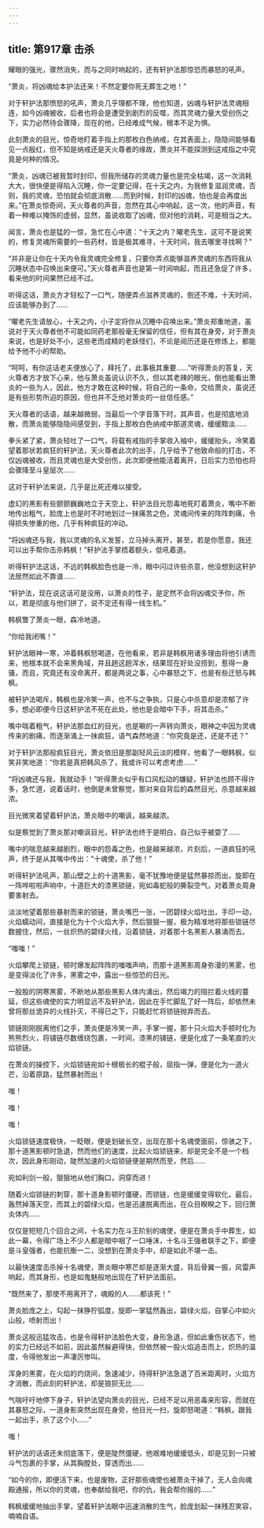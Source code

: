 ```yaml
---
---
---
```

title: 第917章 击杀
---



耀眼的强光，骤然消失，而与之同时响起的，还有轩护法那惊恐而暴怒的吼声。

“萧炎，将凶魂给本护法还来！不然定要你死无葬生之地！”

对于轩护法那愤怒的吼声，萧炎几乎理都不理，他也知道，凶魂与轩护法灵魂相连，如今凶魂被收，后者也将会是遭受到剧烈的反噬，而其灵魂力量大受创伤之下，实力必然待会骤降，现在的他，已经难成气候，根本不足为惧。

此刻萧炎的目光，惊奇地盯着手指上的那枚白色纳戒，在其表面上，隐隐间能够看见一点殷红，但不知是纳戒还是天火尊者的缘故，萧炎并不能探测到这戒指之中究竟是何种的情况。

“萧炎，凶魂已被我暂时封印，但我所储存的灵魂力量也是完全枯竭，这一次消耗大大，很快便是得陷入沉睡，你一定要记得，在十天之内，为我修复滋润灵魂，否则，我的灵魂，恐怕就会彻底消散……而到时候，封印的凶魂，怕也是会再度出来。”在萧炎惊奇间，天火尊者的声音，忽然在其心中响起，这一次，他的声音，有着一种难以掩饰的虚弱，显然，虽说收取了凶魂，但对他的消耗，可是相当之大。

闻言，萧炎也是猛的一惊，急忙在心中道：“十天之内？曜老先生，这可不是说笑的，修复灵魂所需要的一些药材，皆是极其难寻，十天时间，我去哪里寻找啊？”

“并非是让你在十天内令我灵魂完全修复，只要你弄点能够滋养灵魂的东西将我从沉睡状态中召唤出来便可。”天火尊者声音也是第一时间响起，而且还急促了许多，看来他的时间果然已经不过。

听得这话，萧炎方才轻松了一口气，随便弄点滋养灵魂的，倒还不难，十天时间，应该能够办到了……

“曜老先生请放心，十天之内，小子定将你从沉睡中召唤出来。”萧炎郑重地道，虽说对于天火尊者他不可能如同药老那般毫无保留的信任，但有其在身旁，对于萧炎来说，也是好处不小，这些老而成精的老妖怪们，不论是阅历还是在修炼上，都能给予他不小的帮助。

“呵呵，有你这话老夫便放心了，拜托了，此事极其重要……”听得萧炎的答复，天火尊者方才放下心来，他与萧炎虽说认识不久，但以其老辣的眼光，倒也能看出萧炎的一些为人，因此，他方才敢在这种时候，将自己的一条命，交给萧炎，虽说还是有些形势所迫的原因，但也并不乏他对萧炎的一丝信任感。”

天火尊者的话语，越来越微弱，当最后一个字音落下时，其声音，也是彻底地消散，而萧炎能够隐隐间感受到，手指上那枚白色纳戒中那道灵魂，缓缓黯淡……

拳头紧了紧，萧炎轻吐了一口气，将载有戒指的手掌收入袖中，缓缓抬头，冷笑着望着那状若疯狂的轩护法，天火尊者此次的出手，几乎给予了他致命般的打击，不仅凶魂被收，而且灵魂也是大受创伤，此次即便他能活着离开，日后实力恐怕也将会骤降至斗皇层次……

这对于轩护法来说，几乎是比死还难以接受。

虚幻的黑影有些颤颤巍巍地立于天空上，轩护法目光怨毒地死盯着萧炎，嘴中不断地传出粗气，脸庞上也是时不时地划过一抹痛苦之色，灵魂间传来的阵阵刺痛，令得损失惨重的他，几乎有种疯狂的冲动。

“将凶魂还与我，我以灵魂的名义发誓，立马掉头离开，甚至，若是你愿意，我还可以出手帮你击杀韩枫！”轩护法手掌捂着额头，低吼着道。

听得轩护法这话，不远的韩枫脸色也是一冷，眼中闪过许些杀意，他没想到这轩护法居然如此不靠谱……

“轩护法，现在说这话可是没用，以萧炎的性子，是定然不会将凶魂交予你，所以，若是彻底与他们拼了，说不定还有得一线生机。”

韩枫瞥了萧炎一眼，森冷地道。

“你给我闭嘴！”

轩护法眼神一寒，冲着韩枫怒喝道，在他看来，若非是韩枫用诸多理由将他引诱而来，他根本就不会来黑角域，并且趟这趟浑水，结果现在好处没捞到，惹得一身骚，而且，究竟还有没命离开，都是两说之事，心中暴怒之下，也是有些迁怒与韩枫。

被轩护法喝斥，韩枫也是冷笑一声，也不与之争执，只是心中杀意却是浓郁了许多，想必即便今日这轩护法不死在此处，他也是会暗中下手，将其击杀。”

嘴中喘着粗气，轩护法那血红的目光，也是唰的一声转向萧炎，眼神之中因为灵魂传来的剧痛，而逐渐涌上一抹疯狂，语气森然地道：“你究竟是还，还是不还？”

对于轩护法那般疯狂目光，萧炎依旧是那副轻风云淡的模样，他看了一眼韩枫，似笑非笑地道：“你若是真把韩风杀了，我或许可以考虑考虑……”

“将凶魂还与我，我就动手！”听得萧炎似乎有口风松动的嫌疑，轩护法也顾不得许多，急忙道，说着话时，他倒是未曾察觉，那对来自背后的森然目光，杀意越来越浓。

目光微笑着望着轩护法，萧炎眼中的嘲讽，越来越浓。

似是察觉到了萧炎那对嘲讽目光，轩护法也终于是明白，自己似乎被耍了……

嘴中的喘息越来越剧烈，眼中的怨毒之色，也是越来越浓，片刻后，一道疯狂的吼声，终于是从其嘴中传出：“十魂使，杀了他！”

听得轩护法吼声，那山壁之上的十道黑影，毫不犹豫地便是猛然暴掠而出，旋即在一阵哗啦啦声响中，十道巨大的漆黑锁链，宛如毒蛇般的撕裂空气，对着萧炎周身要害射去。

淡淡地望着那些暴射而来的锁链，萧炎嘴巴一张，一团碧绿火焰吐出，手印一动，火焰蠕动间，直接是化为十个火焰大手，然后狠狠一握，极为精准地将那些锁链尽数握住，然后，一丝炽热的碧绿火线，沿着锁链，对着那十名黑影人暴涌而去。

“嗤嗤！”

火焰攀爬上锁链，顿时爆发起阵阵的嗤嗤声响，而那十道黑影周身弥漫的黑雾，也是变得淡化了许多，黑雾之中，露出一些惊恐的日光。

一股股的阴寒黑雾，不断地从那些黑影人体内涌出，然后竭力的阻拦着火线的蔓延，但这些魂使的实力明显远不及轩护法，因此在手忙脚乱了好一阵后，却依然未曾将那丝诡异的火线扑灭，不得已之下，只能赶忙将锁链抛弃而去。

锁链刚刚脱离他们之手，萧炎便是冷笑一声，手掌一握，那十只火焰大手顿时化为熊熊烈火，将铺链尽数缠绕包裹，一时间，漆黑的铺链，便是化成了一条笔直的火焰锁链。

在萧炎的操控下，火焰锁链宛如十根极长的棍子般，屈指一弹，便是化为一道火芒，沿着原路，猛然暴射而出！

嗤！

嗤！

嗤！

火焰锁链速度极快，一眨眼，便是划破长空，出现在那十名魂使面前，惊骇之下，那十道黑影顿时急退，然而他们的速度，比起火焰锁链来，却是完全不是一个档次，因此身形刚动，陡然加速的火焰锁链便是期然而至，然后……

宛如利剑一般，狠狠地从他们胸口，洞穿而进！

随着火焰锁链的刺穿，那十道身影顿时僵硬，而锁链，也是缓缓变得软化，最后，轰然掉落天空，而其上的碧绿火焰，也是迅速脱离而出，在众目睽睽之下，回归萧炎体内……

仅仅是短短几个回合之间，十名实力在斗王阶别的魂使，便是在萧炎手中葬生，如此一幕，令得广场上不少人都是暗中咽了一口唾沫，十名斗王强者联手之下，即便是斗皇强者，也能抗衡一二，没想到在萧炎手中，却是如此不堪一击。

以最快速度击杀掉十名魂使，萧炎眼中寒芒却是逐渐大盛，背后骨翼一振，风雷声响起，而其身形，也是如鬼魅般地出现在了轩护法面前。

“既然来了，那使不用离开了，魂殿的人……都该死！”

萧炎脸庞之上，勾起一抹狰狞弧度，旋即一掌猛然轰出，碧绿火焰，自掌心中如火山般，喷射而出！

萧炎这般迅猛攻击，也是令得轩护法脸色大变，身形急退，但如此重伤状态下，他的实力已经远不如前，因此虽然躲避得快，但依然被一股火焰追击而上，炽热的温度，令得他发出一声凄厉惨叫。

浑身的黑雾，在火焰的灼烧间，急速减少，待得轩护法急退了百米距离时，火焰方才消散，而此刻的轩护法，却是狼狈无比……

气喘吁吁地停下身子，轩护法望向萧炎的目光，已经不足以用恶毒来形容，而就在其暴怒之际，一道身影突然出现在身旁，他目光一扫，旋即怒喝道：“韩枫，跟我一起出手，杀了这个小……”

嗤！

轩护法的话语还未彻底落下，便是陡然僵硬，他艰难地缓缓低头，却是见到一只被斗气包裹的手掌，从其胸膛处，穿透而出……

“如今的你，即便活下来，也是废物，正好那些魂使也被萧炎干掉了，无人会向魂殿通报，所以你的灵魂，也奉献给我吧，你的仇，我会帮你报的……”

韩枫缓缓地抽出手掌，望着轩护法眼中迅速消散的生气，脸庞划起一抹残忍笑容，喃喃自语。